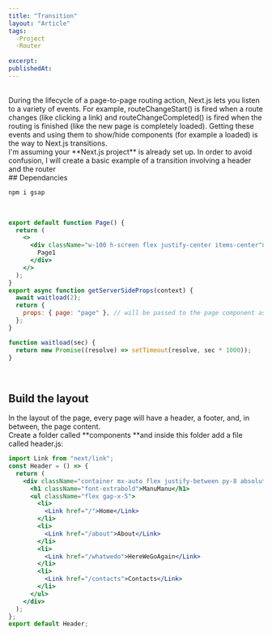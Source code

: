 ```yaml
---
title: "Transition"
layout: "Article"
tags:
  -Project
  -Router
  
excerpt:
publishedAt:
---
```


<br/>
During the lifecycle of a page-to-page routing action, Next.js lets you listen to a variety of events. 
For example, routeChangeStart() is fired when a route changes (like clicking a link) and routeChangeCompleted() is fired when the routing is finished (like the new page is completely loaded).
Getting these events and using them to show/hide components (for example a loaded) is the way to Next.js transitions.

<br/>
I'm assuming your **Next.js project** is already set up.
In order to avoid confusion, I will create a basic example of a transition involving a header and the router
<br/>
## Dependancies
<br/>

```js
npm i gsap
```
<br/>

```jsx
export default function Page() {
  return (
    <>
      <div className="w-100 h-screen flex justify-center items-center">
        Page1
      </div>
    </>
  );
}
export async function getServerSideProps(context) {
  await waitload(2);
  return {
    props: { page: "page" }, // will be passed to the page component as props
  };
}

function waitload(sec) {
  return new Promise((resolve) => setTimeout(resolve, sec * 1000));
}
```
<br/>

## Build the layout
In the layout of the page, every page will have a header, a footer, and, in between, the page content.
<br/>
Create a folder called **components **and inside this folder add a file called header.js:
<br/>
```jsx
import Link from "next/link";
const Header = () => {
  return (
    <div className="container mx-auto flex justify-between py-8 absolute left-2/4 -translate-x-1/2">
      <h1 className="font-extrabold">ManuManu</h1>
      <ul className="flex gap-x-5">
        <li>
          <Link href="/">Home</Link>
        </li>
        <li>
          <Link href="/about">About</Link>
        </li>
        <li>
          <Link href="/whatwedo">HereWeGoAgain</Link>
        </li>
        <li>
          <Link href="/contacts">Contacts</Link>
        </li>
      </ul>
    </div>
  );
};
export default Header;
```
<br/>


